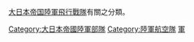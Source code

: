 [[大日本帝国陸軍|大日本帝国陸軍]][[陸軍飛行戰隊_(日本陸軍)|飛行戰隊]]有關之分類。

[[Category:大日本帝國陸軍部隊|Category:大日本帝國陸軍部隊]]
[[Category:陸軍航空隊|Category:陸軍航空隊]]
[[Category:日本航空史|軍]]